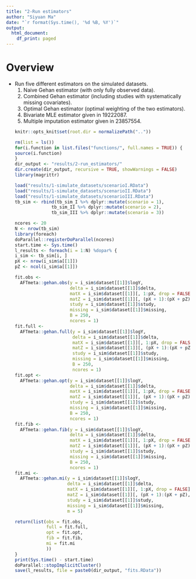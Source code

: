 ```yaml
---
title: "2-Run estimators"
author: "Siyuan Ma"
date: "`r format(Sys.time(), '%d %B, %Y')`"
output:
  html_document:
    df_print: paged
---
```

# Overview
- Run five different estimators on the simulated datasets.
  1. Naive Gehan estimator (with only fully observed data).
  2. Combined Gehan estimator (including studies with systematically missing covariates).
  3. Optimal Gehan estimator (optimal weighting of the two estimators).
  4. Bivariate MLE estimator given in 19222087.
  5. Multiple imputation estimator given in 23857554.
```r
knitr::opts_knit$set(root.dir = normalizePath(".."))
```
```r
rm(list = ls())
for(i.function in list.files("functions/", full.names = TRUE)) {
  source(i.function)
}
dir_output <- "results/2-run_estimators/"
dir.create(dir_output, recursive = TRUE, showWarnings = FALSE)
library(magrittr)
```
```r
load("results/1-simulate_datasets/scenarioI.RData")
load("results/1-simulate_datasets/scenarioII.RData")
load("results/1-simulate_datasets/scenarioIII.RData")
tb_sim <- rbind(tb_sim_I %>% dplyr::mutate(scenario = 1),
                tb_sim_II %>% dplyr::mutate(scenario = 2),
                tb_sim_III %>% dplyr::mutate(scenario = 3))
```
```r
ncores <- 20
N <- nrow(tb_sim)
library(foreach)
doParallel::registerDoParallel(ncores)
start.time <- Sys.time()
l_results <- foreach(i = 1:N) %dopar% {
  i_sim <- tb_sim[i, ]
  pX <- nrow(i_sim$a[[1]])
  pZ <- ncol(i_sim$a[[1]])
  
  fit.obs <- 
    AFTmeta::gehan.obs(y = i_sim$dataset[[1]]$logY,
                       delta = i_sim$dataset[[1]]$delta,
                       matX = i_sim$dataset[[1]][, 1:pX, drop = FALSE] %>% as.matrix,
                       matZ = i_sim$dataset[[1]][, (pX + 1):(pX + pZ), drop = FALSE] %>% as.matrix,
                       study = i_sim$dataset[[1]]$study,
                       missing = i_sim$dataset[[1]]$missing,
                       B = 250,
                       ncores = 1)
  fit.full <- 
    AFTmeta::gehan.full(y = i_sim$dataset[[1]]$logY,
                        delta = i_sim$dataset[[1]]$delta,
                        matX = i_sim$dataset[[1]][, 1:pX, drop = FALSE] %>% as.matrix,
                        matZ = i_sim$dataset[[1]][, (pX + 1):(pX + pZ), drop = FALSE] %>% as.matrix,
                        study = i_sim$dataset[[1]]$study,
                        missing = i_sim$dataset[[1]]$missing,
                        B = 250,
                        ncores = 1)
  fit.opt <- 
    AFTmeta::gehan.opt(y = i_sim$dataset[[1]]$logY,
                       delta = i_sim$dataset[[1]]$delta,
                       matX = i_sim$dataset[[1]][, 1:pX, drop = FALSE] %>% as.matrix,
                       matZ = i_sim$dataset[[1]][, (pX + 1):(pX + pZ), drop = FALSE] %>% as.matrix,
                       study = i_sim$dataset[[1]]$study,
                       missing = i_sim$dataset[[1]]$missing,
                       B = 250,
                       ncores = 1)
  fit.fib <- 
    AFTmeta::gehan.fib(y = i_sim$dataset[[1]]$logY,
                       delta = i_sim$dataset[[1]]$delta,
                       matX = i_sim$dataset[[1]][, 1:pX, drop = FALSE] %>% as.matrix,
                       matZ = i_sim$dataset[[1]][, (pX + 1):(pX + pZ), drop = FALSE] %>% as.matrix,
                       study = i_sim$dataset[[1]]$study,
                       missing = i_sim$dataset[[1]]$missing, 
                       B = 250,
                       ncores = 1)
  fit.mi <- 
    AFTmeta::gehan.mi(y = i_sim$dataset[[1]]$logY,
                      delta = i_sim$dataset[[1]]$delta,
                      matX = i_sim$dataset[[1]][, 1:pX, drop = FALSE] %>% as.matrix,
                      matZ = i_sim$dataset[[1]][, (pX + 1):(pX + pZ), drop = FALSE] %>% as.matrix,
                      study = i_sim$dataset[[1]]$study,
                      missing = i_sim$dataset[[1]]$missing, 
                      m = 5)
  
  return(list(obs = fit.obs,
              full = fit.full,
              opt = fit.opt,
              fib = fit.fib,
              mi = fit.mi
              ))
}
print(Sys.time() - start.time)
doParallel::stopImplicitCluster()
save(l_results, file = paste0(dir_output, "fits.RData"))
```